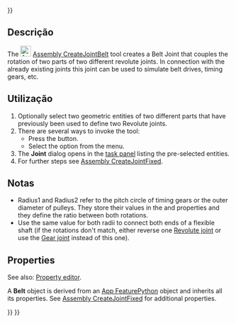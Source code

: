 <languages/>

{{UnfinishedDocu{{#translation:}}}}

<div lang="en" dir="ltr" class="mw-content-ltr">
{{Docnav
|[[Assembly_CreateJointGears|CreateJointGears]]
|[[Assembly_Preferences|Preferences]]
|[[Assembly_Workbench|Assembly]]
|IconL=Assembly_CreateJointGears.svg
|IconR=
|IconC=Workbench_Assembly.svg
}}
</div>

<div lang="en" dir="ltr" class="mw-content-ltr">
{{GuiCommand
|Name=Assembly CreateJointBelt
|MenuLocation=Assembly → Gear/Belt Joint → Belt Joint
|Workbenches=[[Assembly_Workbench|Assembly]]
|Shortcut=
|Version=1.0
|SeeAlso=
}}
</div>

<span id="Description"></span>
==Descrição==

<div lang="en" dir="ltr" class="mw-content-ltr">
The [[Image:Assembly_CreateJointBelt.svg|24px]] [[Assembly_CreateJointBelt|Assembly CreateJointBelt]] tool creates a Belt Joint that couples the rotation of two parts of two different revolute joints. In connection with the already existing joints this joint can be used to simulate belt drives, timing gears, etc.
</div>

<span id="Usage"></span>
==Utilização==

<div lang="en" dir="ltr" class="mw-content-ltr">
# Optionally select two geometric entities of two different parts that have previously been used to define two Revolute joints.
# There are several ways to invoke the tool:
#* Press the {{Button|[[Image:Assembly_CreateJointBelt.svg|16px]] [[Assembly_CreateJointBelt|Belt Joint]]}} button.
#* Select the {{MenuCommand|Assembly →  Gear/Belt Joint →  [[Image:Assembly_CreateJointBelt.svg|16px]] Belt Joint}} option from the menu.
# The '''Joint''' dialog opens in the [[Task_panel|task panel]] listing the pre-selected entities.
# For further steps see [[Assembly_CreateJointFixed#Usage|Assembly CreateJointFixed]].
</div>

<span id="Notes"></span>
==Notas==

<div lang="en" dir="ltr" class="mw-content-ltr">
* Radius1 and Radius2 refer to the pitch circle of timing gears or the outer diameter of pulleys. They store their values in the {{PropertyData|Distance}} and {{PropertyData|Distance2}} properties and they define the ratio between both rotations.
* Use the same value for both radii to connect both ends of a flexible shaft (if the rotations don't match, either reverse one [[Assembly_CreateJointRevolute|Revolute joint]] or use the [[Assembly_CreateJointGears|Gear joint]] instead of this one).
</div>

<div lang="en" dir="ltr" class="mw-content-ltr">
==Properties==
</div>

<div lang="en" dir="ltr" class="mw-content-ltr">
See also: [[Property_editor|Property editor]].
</div>

<div lang="en" dir="ltr" class="mw-content-ltr">
A '''Belt''' object is derived from an [[App_FeaturePython|App FeaturePython]] object and inherits all its properties. See [[Assembly_CreateJointFixed#Properties|Assembly CreateJointFixed]] for additional properties.
</div>


<div lang="en" dir="ltr" class="mw-content-ltr">
{{Docnav
|[[Assembly_CreateJointGears|CreateJointGears]]
|[[Assembly_Preferences|Preferences]]
|[[Assembly_Workbench|Assembly]]
|IconL=Assembly_CreateJointGears.svg
|IconR=
|IconC=Workbench_Assembly.svg
}}
</div>

{{Assembly_Tools_navi{{#translation:}}}}
{{Userdocnavi{{#translation:}}}}